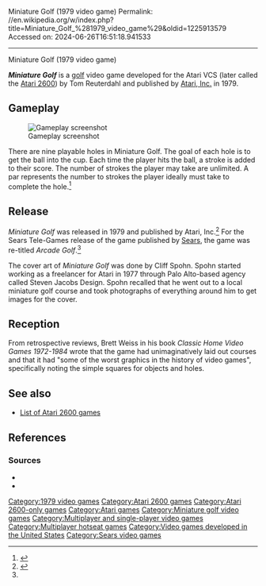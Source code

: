 Miniature Golf (1979 video game)
Permalink: //en.wikipedia.org/w/index.php?title=Miniature_Golf_%281979_video_game%29&oldid=1225913579
Accessed on: 2024-06-26T16:51:18.941533



------
Miniature Golf (1979 video game)
{{short description|1978 video game}}
{{Infobox video game
|title = Miniature Golf
|image = Miniature-golf-atari-2600-box-art.jpg
|caption = Cover art by Cliff Spohn
|developer = [[Atari, Inc.]]{{sfn|Weiss|2007|p=81}}
|designer = Tom Reuterdahl<ref name="giantlist">{{citation|url=https://dadgum.com/giantlist/|title=The Giant List of Classic Game Programmers|last1=Hague|first1=James}}</ref>{{better source|date=January 2024}}
|publisher = [[Atari, Inc.]]
|released = [[1979 in video gaming|1979]]
|genre = [[List of golf video games|Golf]]
|modes = [[Single-player video game|Single-player]], 2 players alternating
|platforms = [[Atari 2600]]
}}

'''''Miniature Golf''''' is a [[golf]] video game developed for the Atari VCS (later called the [[Atari 2600]]) by Tom Reuterdahl{{fact|date=January 2024}} and published by [[Atari, Inc.]] in 1979.{{sfn|Weiss|2007|p=81}}

==Gameplay==

[[File:Mini Golf Atari 2600.jpg|thumb|left|Gameplay screenshot]]

There are nine playable holes in Miniature Golf. The goal of each hole is to get the ball into the cup. Each time the player hits the ball, a stroke is added to their score. The number of strokes the player may take are unlimited. A par represents the number to strokes the player ideally must take to complete the hole.<ref name=manual>{{cite web|title=Miniature Golf Manual|url=https://atariage.com/manual_thumbs.php?SoftwareLabelID=305|website=atariage.com}}</ref>

==Release==
''Miniature Golf'' was released in 1979 and published by Atari, Inc.{{sfn|Weiss|2007|p=81}}<ref name="atari50">{{cite video game |title=Atari 50 |developer=[[Digital Eclipse]] |publisher=[[Atari SA|Atari]] |date=December 5, 2023 |platform=Nintendo Switch |quote='''Miniature Golf''': In an interpretation of the popular family pastime, players attempt to putt their golf ball around nine playfields populated with tricky boundaries and moving obstacles. Released in 1979, Miniature Golf ("Arcade Golf") in its Sears Tele-Games release) still enjoys a following for its accessible mechanics and enduring challenge.}}</ref> For the Sears Tele-Games release of the game published by [[Sears]], the game was re-titled ''Arcade Golf''.<ref name="atari50" />{{sfn|Weiss|2007|p=32}}

The cover art of ''Miniature Golf'' was done by Cliff Spohn.{{sfn|Lapetino|2016|p=102}} Spohn started working as a freelancer for Atari in 1977 through Palo Alto-based agency called Steven Jacobs Design.{{sfn|Lapetino|2016|p=70}} Spohn recalled that he went out to a local miniature golf course and took photographs of everything around him to get images for the cover.{{sfn|Lapetino|2016|p=102}}

==Reception==
From retrospective reviews, Brett Weiss in his book ''Classic Home Video Games 1972-1984'' wrote that the game had unimaginatively laid out courses and that it had "some of the worst graphics in the history of video games", specifically noting the simple squares for objects and holes.
{{sfn|Weiss|2007|p=81}}

==See also==
{{Portal|Video games|1970s}}
*[[List of Atari 2600 games]]

==References==
{{reflist}}

===Sources===
* {{cite book|title=Art of Atari|last=Lapetino|first=Tim|publisher=[[Dynamite Entertainment]]|isbn=978-1-5241-0103-9|year=2016}}
* {{cite book|title=Classic Home Video Games 1972-1984|last=Weiss|first=Brett|publisher=McFarland & Company, Inc.|isbn=978-0-7864-3226-4|year=2007}}

{{atari-console-stub}}

[[Category:1979 video games]]
[[Category:Atari 2600 games]]
[[Category:Atari 2600-only games]]
[[Category:Atari games]]
[[Category:Miniature golf video games]]
[[Category:Multiplayer and single-player video games]]
[[Category:Multiplayer hotseat games]]
[[Category:Video games developed in the United States]]
[[Category:Sears video games]]